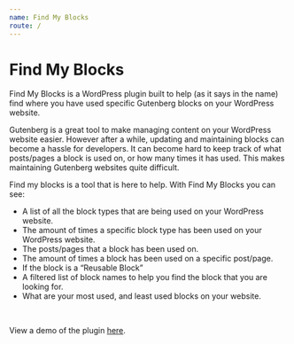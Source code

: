 ```yaml
---
name: Find My Blocks
route: /
---
```



<p>
  <Logo size={100} />
</p>

# Find My Blocks

Find My Blocks is a WordPress plugin built to help (as it says in the name) find where you have used specific Gutenberg blocks on your WordPress website.

Gutenberg is a great tool to make managing content on your WordPress website easier. However after a while, updating and maintaining blocks can become a hassle for developers. It can become hard to keep track of what posts/pages a block is used on, or how many times it has used. This makes maintaining Gutenberg websites quite difficult.

Find my blocks is a tool that is here to help. With Find My Blocks you can see:

- A list of all the block types that are being used on your WordPress website.
- The amount of times a specific block type has been used on your WordPress website.
- The posts/pages that a block has been used on.
- The amount of times a block has been used on a specific post/page.
- If the block is a “Reusable Block”
- A filtered list of block names to help you find the block that you are looking for.
- What are your most used, and least used blocks on your website.

<br />

View a demo of the plugin [here](/demo).
